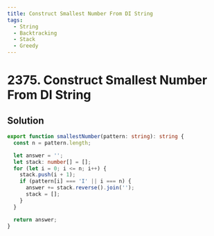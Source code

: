 ```yaml
---
title: Construct Smallest Number From DI String
tags:
  - String
  - Backtracking
  - Stack
  - Greedy
---
```


# 2375. Construct Smallest Number From DI String

<Badges>
  <LevelBadge level="medium" />
  <TopicBadge name="String" slug="string" />
  <TopicBadge name="Backtracking" slug="backtracking" />
  <TopicBadge name="Stack" slug="stack" />
  <TopicBadge name="Greedy" slug="greedy" />
</Badges>

## Solution

```typescript filename="solution.ts" copy
export function smallestNumber(pattern: string): string {
  const n = pattern.length;

  let answer = '';
  let stack: number[] = [];
  for (let i = 0; i <= n; i++) {
    stack.push(i + 1);
    if (pattern[i] === 'I' || i === n) {
      answer += stack.reverse().join('');
      stack = [];
    }
  }

  return answer;
}
```

<ProblemLink
  codingSite="leetcode"
  href="https://leetcode.com/problems/construct-smallest-number-from-di-string"
  title="Construct Smallest Number From DI String"
/>
